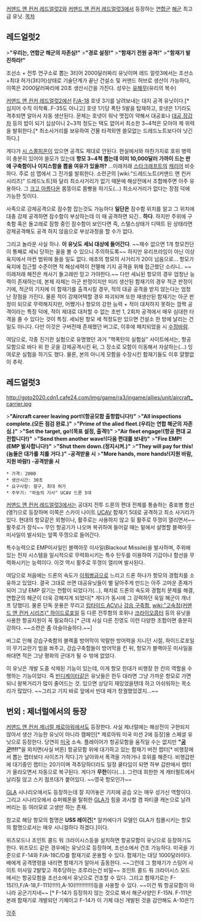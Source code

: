 [[커맨드 앤 컨커 레드얼럿2]]와 [[커맨드 앤 컨커 레드얼럿3]]에서 등장하는 [[연합군]] [[해군]] 최고급 유닛. 
[[목차]]
== 레드얼럿2 ==
>'''"우리는, 연합군 해군의 자존심!"'''
>'''"경로 설정!"'''
>'''"함재기 전원 공격!"'''
>'''"함재기 발진하라!"'''

조선소 + 전투 연구소로 뽑는 3티어 2000달러짜리 유닛이며 레드 얼럿3에서는 조선소+최대 허가(3티어)상태로 기술단계가 끝난 건설소 및 커맨드 허브로 생산이 가능하다, 이쪽은 2000달러짜리에 20초 생산시간을 가진다. 성우는 [[유해무]](유리의 복수)

[[커맨드 앤 컨커 레드얼럿2]]에선 [[F/A-18]] 호넷 3기를 날려보내는 대지 공격 유닛이다.[* 심지어 수직 이착륙..F-35도 아니고] 호넷 1기당 폭탄 5발을 탑재하고, 호넷은 1기라도 격추되면 알아서 자동 생산된다. 문제는 호넷이 워낙 맷집이 약해서 대공포나 [[대공 장갑차]] 등의 밥이 되기 십상이니 2~3척 정도는 택도 없어서 최소한 3~4척은 모아야 제 위력을 발휘한다.[* 최소사거리를 보유하여 건물 타격외엔 쓸모없는 드레드노트보다야 낫긴 하다.]

게다가 [[시 스콜피온]]이 있으면 공격도 제대로 안된다. 현실에서와 마찬가지로 호위 병력이 충분히 있어야 쓸모가 있는데 '''항모 3~4척 뽑는데 이미 10,000달러 가까이 드는 판에 구축함이나 이지스함을 뽑을 여유가 있을까?''' ...이래저래 [[스타크래프트]]의 [[캐리어]] 비슷하다. 주로 섬 맵에서 그 진가를 발휘한다. 소련군의 [wiki:"드레드노트(커맨드 앤 컨커 시리즈)" 드레드노트]와 달리 최소사거리가 없기 때문에 해상전에서 조합해주면 아주 유용하다. 그 [[크고 아름다운]] 몸뚱이로 몸빵을 하기도(…) 최소사거리가 없다는 장점 덕에 가능한 짓이다.

사족으로 강제공격으로 잠수함 잡는것도 가능하다 '''일단은''' 잠수함 위치를 알고 그 위치에 대충 강제 공격하면 잠수함이 부상하는데 이 때 공격하면 되긴.. '''하다'''.  하지만 주위에 구축함 혹은 돌고래로 잠항 중인 잠수함이 보인다면 즉, 스탤스상태가 디텍트 된 상태라면 강제공격해도 공격 하지 않음으로 부상과정을 할 수가 없다. 

그리고 놀라운 사실 하나. '''이 유닛도 세뇌 대상에 들어간다'''. ~~재수 없으면 1개 항모전단이 통째로 세뇌 당하는 꼴을 볼 수 있으니 주의하도록~~ 하지만 유리프라임이 아닌 이상 육지에서 마컨 범위에 들을 일도 없다. 애초의 항모의 사거리가 20이 넘음으로... 항모가 육지에 접근할 수준이면 적 해상세력이 전멸해 기지 공격을 위해 접근했단 소리니..  ~~이래저래 해전은 캐사기 돌고래만 믿고 가야한다.~~ 다만 세뇌된 항모의 경우 엄청난 능력이 존재하는데, 본체 자체는 아군 판정이지만 미리 생산된 함재기의 경우 적군 판정이기에, 적군의 기지에 이 함재기를 출격시킬 경우, 적의 대공 공격을 받지 않는다는 엄청난 장점을 가진다. 물론 적이 강제어택할 경우 파괴되며 또한 재생산된 함재기는 아군 판정이 되므로 무력해지지만, 어쨌거나 항모의 강한 능력 + 적이 대처하지 못하는 깜짝 공격이라는 특징 덕에, 적이 제대로 대처할 수 없는 초반 1, 2회차 공격에서 매우 심대한 타격을 줄 수 있다는 것이 특징. 세뇌된 항모 세 척정도만 있으면 건설소 한 방에 날리는 건 일도 아니다. 다만 이것은 구버전때 존재했던 버그로, 이후에 패치되었을 시 [[수정바람]].

여담으로, 각종 진기한 실험으로 유명했던 과거 "핵폭탄의 실험실" 사이트에서는, 항공모함으로 바다 위 한 곳을 강제공격시킨 뒤, 그 장소로 모함이 이동해서 자살하는(…) 잉여로운 실험을 하기도 했다. 물론, 본의 아니게 모함을 수장시킨 함재기들도 이후 얄짤없이 추락.

== 레드얼럿3 ==
http://goto2020.cdn1.cafe24.com/img/game/ra3/ingame/allies/unit/aircraft_carrier.jpg

>'''"Aircraft career leaving port!(항공모함 출항합니다!)"'''
>'''"All inspections complete.(모든 점검 완료.)"'''
>'''"Prime of the alied fleet.(우리는 연합 해군의 자존심.)"'''
>'''"Set the target, go!(목표 설정, 출격!)"'''
>'''"Air fleet engage!(항공 편대 교전합니다!)"'''
>'''"Send them another wave!(다음 편대를 보내!)"'''
>'''"Fire EMP!(EMP 발사합니다!)"'''
>'''"Shut them down.(정지시켜.)"'''
>'''"They will pay for this!(놈들은 대가를 치를 거다.)" -공격받을 시'''
>'''"More hands, more hands!(지원 바람, 지원 바람!) -공격받을 시'''

 * 가격: 2000
 * 생산시간: 30초
 * 요구사항: 항구, 최대 허가
 * 주무기: "하늘의 기사" UCAV 드론 5대

[[커맨드 앤 컨커 레드얼럿3]]에서는 공대지 전투 드론의 편대 전체를 통솔하는 중포병 함선(엥?)으로 등장하며 이쪽은 스카이 나이트 [[UCAV]] 함재기 5대로 공격하고 최소 사거리가 있다. 현대의 항모같은 외형이나, 활주로는 사용하지 않고 뒷 활주로 뚜껑이 열리면서~~활주로가 장식~~ 무인 항공기가 나오며 복귀하여 들어갈 때는 밑에서 설명할 블랙아웃 미사일이 발사되는 앞쪽 뚜껑으로 들어간다.

특수능력으로 EMP미사일인 블랙아웃 미사일(Blackout Missile)을 발사하며, 주위에 있는 전자 시스템을 일시적으로 무력화시키는 특수 탄두를 이용하여 기갑이나 함선을 무력화시키는 능력이다. 이것 역시 활주로 뚜껑이 열리며 발사된다. 

여담으로 처음에는 드론의 속도가 [[이뭐병]]급으로 느리고 드론 하나가 항모의 경험치를 소유하고 있었다. 결국 그대로 쓰면 대공유닛들이 별 달아주게 만드는 아주 고마운 존재가 되어 그냥 EMP 갈기는 전함이 되었다가(…), 패치로 드론의 속도와 경험치 문제를 해결, 연합군의 해군이 더욱 강해지게 되었다[* 게다가 동시에 그 강력하던 욱일 해군이 개너프 당했다]. 물론 단독 운용은 무리고 [[립타이드 ACV]]나 [[강습 구축함]], [[wiki:"고속정(커맨드 앤 컨커 시리즈)" 하이드로포일]] 등 다른 전투함의 호위나 [[크라이오콥터]] 등의 유닛을 사용한 항공지원이 꼭 필요하다.[* 근데 사실 다른 진영도 이런 다양한 조합이면 충분히 강하다. ~~소련은 좀 아슬아슬하다.~~]

버그로 인해 강습구축함의 블랙홀 방어막이 악랄한 방어력을 지니던 시절, 하이드로포일이 무기교란기 빔을 쏴주고, 강습구축함들이 방어막을 킨 뒤, 항모가 블랙아웃 미사일을 쏴대면 적은 그냥 평화의 군대가 될 수 밖에 없었다.

이 유닛은 개발 도중 삭제된 기능이 있는데, 이게 항모 한대가 비행장 한 칸의 역할을 수행하는 기능이었다. 즉 [[빈디케이터]]같은 유닛들은 한두 대라면 그냥 가까운 항모로 가면 되니 왕복거리가 많이 줄어드는 것. 있으면 상당히 재밌었을텐데 하고 아쉬워하는 목소리가 많았다. ~~그리고 기지 바로 앞에서 빈대 떼가 창궐했었겠지...~~

== 번외 : 제너럴에서의 등장 ==
[[커맨드 앤 컨커 제너럴 제로아워]]에서도 등장한다. 사실 제너럴에는 해상전이 구현되지 않아서 생산 가능한 유닛이 아니라 캠페인[* 제로아워 미국 미션 2에 등장]용 스페셜 유닛으로 등장한다. 당연히 [[미국]] 소속. 플레이어가 항공모함을 움직일 수는 없지만 '''"[[공군]]!!!!"'''을 외치면(사실 버튼) 항공모함 위에 대기하고 있는 함재기 버전 랩터[* 비행장에서 뽑는 랩터보다 사이즈가 작다.]가 날아와서 폭격을 가하거나 호위를 해준다. 비행갑판에 대기중인 랩터는 20기이며 격추당하더라도 일정 쿨타임이 되면 하부 갑판에서 랩터가 올라오면서 자동으로 복구된다. 게다가 '''무한'''이다(…). 그런데 희한한 게 캐터펄트에서 날리질 않고 스키 점프대가 붙어있다. ~~영국 항모인가~~

[[GLA]] 시나리오에서도 등장하는데 잘 지어놓은 기지에 공습 오는 매우 성가신 역할이다. 그리고 시나리오에서 슈퍼웨폰을 탈취한 [[GLA]]가 힘을 과시할 겸 파티클 캐논으로 날려버리는 등 여러모로 고생만 하는 존재.

참고로 해당 항모의 함명은 '''USS 레이건'''[* 알카에다가 모델인 GLA가 침몰시키는 항모의 함명으로서는 매우 시니컬하다 하겠다.]이다.

위즈모드나 조인트 콜드 워 크라이시스등을 설치하면 항공모함이 유닛으로 등장하기도 한다. 위즈모드 같은 경우에는 유닛으로 등장하며, 조선소에서 건조 가능하다. 미국을 기준으로 F-14와 F/A-18C/D를 함재기로 운용할 수 있다. 함재기는 대당 1000달러이다. 배에게 공격명령을 내리면 함재기가 알아서 출동한다. ~~그런데 그 함재기가 스팅어 사이트 미사일 2발맞고 격추당하는 조루라는건 비밀~~
조인트 콜드 워 크라이시스 모드에서는 항공모함을 조선소에서 유닛으로 건조할 수 있다. 그리고 함재기로는 F-15(!!),F/A-18,F-111(!!!!!),A-10(!!!!!!!!!!!)등을 사용할 수 있다. ~~이건 뭐 항공모함이 아니라 공군기지네~~ [* F-14가 등장하지 않는 것으로 봐서 해군사양인 F-15N. F-111은 본래 함재기로 개발되던 기체이고 F-14가 이 기체 대신 개발된 것을 감안해도 A-10은?]

[[각주]]

